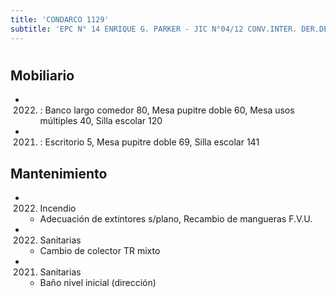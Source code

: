 ```yaml
---
title: 'CONDARCO 1129'
subtitle: 'EPC N° 14 ENRIQUE G. PARKER - JIC N°04/12 CONV.INTER. DER.DEL NIÑO - CECEP N° 12 - ESEA EN DANZA RAMICONE CURSO VOCACIONAL DE FOLKLORE N° 19 - ESEA EN DANZA RAMICONE CURSO VOCACIONAL DE FOLKLORE N° 14'
---
```


#


## Mobiliario

*  (2022) : Banco largo comedor 80, Mesa pupitre doble 60, Mesa usos múltiples 40, Silla escolar 120 

*  (2021) : Escritorio 5, Mesa pupitre doble 69, Silla escolar 141 





## Mantenimiento

*  (2022) Incendio 
    + Adecuación de extintores s/plano, Recambio de mangueras F.V.U.

*  (2022) Sanitarias 
    + Cambio de colector TR mixto

*  (2021) Sanitarias 
    + Baño nivel inicial (dirección)



